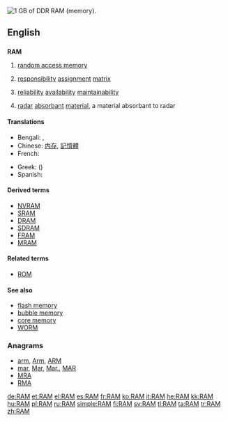 [[Image:DDR RAM-2.jpg|thumb|right|1 [[GB]] of [[DDR]] RAM (memory).]]
{{also|ram|Ram}}
==English==

==={{acronym-old|en}}===
'''RAM'''
{{wikipedia}}

# {{context|electronics|computing|lang=en}} [[random access memory]]
# {{context|project management|lang=en}} [[responsibility]] [[assignment]] [[matrix]]
# {{context|risk management|lang=en}} [[reliability]] [[availability]] [[maintainability]]
# {{context|military|lang=en}} [[radar]] [[absorbant]] [[material]], a material absorbant to radar

====Translations====
{{trans-top|random access memory}}
* Bengali: {{t-|bn|র‌্যান্ডম অ্যাকসেস মেমরি|sc=Beng}}, {{t-|bn|র‌্যাম|sc=Beng}}
* Chinese: [[内存]], [[記憶體]]
* French: {{t-|fr|mémoire RAM|f}}
{{trans-mid}}
* Greek: {{t-|el|ΜΤΠ|f}} ({{t+|el|μνήμη τυχαίας προσπέλασης|f}})
* Spanish: {{t+|es|RAM|f}}
{{trans-bottom}}

====Derived terms====
* [[NVRAM]]
* [[SRAM]]
* [[DRAM]]
* [[SDRAM]]
* [[FRAM]]
* [[MRAM]]

====Related terms====
* [[ROM]]

====See also====
* [[flash memory]]
* [[bubble memory]]
* [[core memory]]
* [[WORM]]

===Anagrams===
* [[arm#English|arm]], [[Arm#English|Arm]], [[ARM#English|ARM]]
* [[mar#English|mar]], [[Mar#English|Mar]], [[Mar.#English|Mar.]], [[MAR#English|MAR]]
* [[MRA#English|MRA]]
* [[RMA#English|RMA]]

[[de:RAM]]
[[et:RAM]]
[[el:RAM]]
[[es:RAM]]
[[fr:RAM]]
[[ko:RAM]]
[[it:RAM]]
[[he:RAM]]
[[kk:RAM]]
[[hu:RAM]]
[[pl:RAM]]
[[ru:RAM]]
[[simple:RAM]]
[[fi:RAM]]
[[sv:RAM]]
[[tl:RAM]]
[[ta:RAM]]
[[tr:RAM]]
[[zh:RAM]]